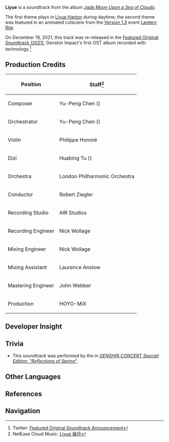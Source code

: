 {{Soundtrack Infobox
|title        = Liyue
|image        = Jade Moon Upon a Sea of Clouds.jpg
|album          = Jade Moon Upon a Sea of Clouds
|disc           = 1
|number         = 01
|featured       =
|featured2      =
|featured3      =
|featured_disc  =
|featured_disc2 =
|featured_disc3 =
|youtube_id     = t1O7LpOTBfM
|youtube_time   = 0
|spotify_id     = 0JobBuLW1W123TWkwl6nwu
|played_in      = Liyue Harbor; Concert Version
|during         = [[Liyue Harbor]], animated cutscene in [[Light Upon the Sea]]
|domain         =
|previous       = 
|next           = Moon in One's Cup
}}
'''Liyue''' is a soundtrack from the album ''[[Jade Moon Upon a Sea of Clouds]]''.

The first theme plays in [[Liyue Harbor]] during daytime; the second theme was featured in an animated cutscene from the [[Version 1.3]] event [[Lantern Rite]].

On December 19, 2021, this track was re-released in the [[Featured Original Soundtrack (2021)]], Genshin Impact's first OST album recorded with {{w|Dolby Atmos}} technology.<ref>Twitter: [https://twitter.com/genshinimpact/status/1472423184171343872 Featured Original Soundtrack Announcement]</ref>

==Production Credits==
{| class="wikitable" style="text-align:left; height:0.5em"
! Position
! Staff<ref>NetEase Cloud Music: [https://music.163.com/#/song?id=1492276411 Liyue 璃月]</ref>
|-
! Composer
| Yu-Peng Chen ({{Lang|zh=陈致逸|mini=1}})
|-
! Orchestrator
| Yu-Peng Chen ({{Lang|zh=陈致逸|mini=1}})
|-
! Violin
| Philippe Honoré
|-
! Dizi
| Huabing Tu ({{Lang|zh=屠化冰|mini=1}})
|-
! Orchestra
| London Philharmonic Orchestra
|-
! Conductor
| Robert Ziegler
|-
! Recording Studio
| AIR Studios
|-
! Recording Engineer
| Nick Wollage
|-
! Mixing Engineer
| Nick Wollage
|-
! Mixing Assistant
| Laurence Anslow
|-
! Mastering Engineer
| John Webber
|-
! Production
| HOYO-MiX
|}

==Developer Insight==
{{See also|Jade Moon Upon a Sea of Clouds/Background}}
{{Transclude|Jade Moon Upon a Sea of Clouds/Background|Developer Insight}}

==Trivia==
* This soundtrack was performed by the {{w|Shanghai Symphony Orchestra}} in ''[[Genshin Concert/Reflections of Spring|GENSHIN CONCERT Special Edition: "Reflections of Spring"]]''.

==Other Languages==
{{Other Languages|default_hidden = 1
|en      = Liyue
|zhs     = 璃月
|zhs_rm  = Líyuè
|zht     = 璃月
|zht_rm  = Líyuè
|ja      = 璃月
|ja_rm   = Riiyue
}}

==References==
{{Reflist}}

==Navigation==
{{Soundtrack Navbox|Jade Moon Upon a Sea of Clouds}}